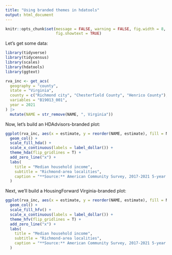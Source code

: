 ```yaml
---
title: "Using branded themes in hdatools"
output: html_document
---
```


```r

knitr::opts_chunk$set(message = FALSE, warning = FALSE, fig.width = 8,
                      fig.showtext = TRUE)

```

Let's get some data:

```r

library(tidyverse)
library(tidycensus)
library(scales)
library(hdatools)
library(ggtext)

rva_inc <- get_acs(
  geography = "county",
  state = "Virginia", 
  county = c("Richmond city", "Chesterfield County", "Henrico County"),
  variables = "B19013_001",
  year = 2021
) |> 
  mutate(NAME = str_remove(NAME, ", Virginia"))

```

Now, let's build an HDAdvisors-branded plot:

```r

ggplot(rva_inc, aes(x = estimate, y = reorder(NAME, estimate), fill = NAME)) +
  geom_col() +
  scale_fill_hda() +
  scale_x_continuous(labels = label_dollar()) +
  theme_hda(flip_gridlines = T) +
  add_zero_line("x") +
  labs(
    title = "Median household income",
    subtitle = "Richmond-area localities",
    caption = "**Source:** American Community Survey, 2017-2021 5-year estimates.<br>**Note:** Incomes adjusted to 2021 dollars."
  )

```

Next, we'll build a HousingForward Virginia-branded plot:

```r

ggplot(rva_inc, aes(x = estimate, y = reorder(NAME, estimate), fill = NAME)) +
  geom_col() +
  scale_fill_hfv() +
  scale_x_continuous(labels = label_dollar()) +
  theme_hfv(flip_gridlines = T) +
  add_zero_line("x") +
  labs(
    title = "Median household income",
    subtitle = "Richmond-area localities",
    caption = "**Source:** American Community Survey, 2017-2021 5-year estimates.<br>**Note:** Incomes adjusted to 2021 dollars."
  )

```

